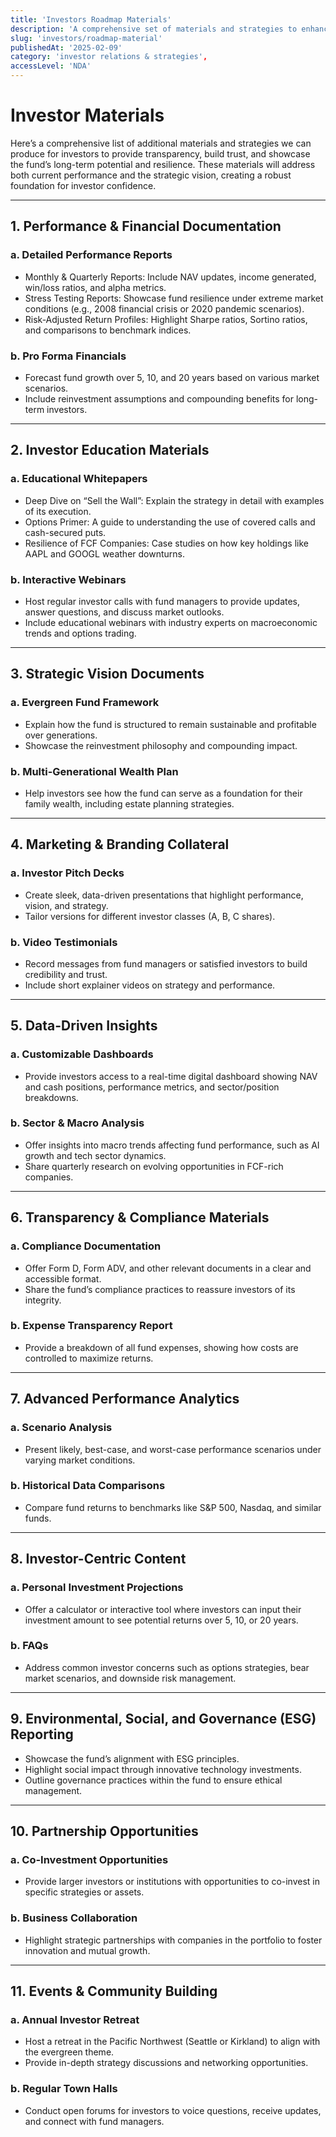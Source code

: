 ```yaml
---
title: 'Investors Roadmap Materials'
description: 'A comprehensive set of materials and strategies to enhance transparency, build trust, and showcase the fund’s long-term potential.'
slug: 'investors/roadmap-material'
publishedAt: '2025-02-09'
category: 'investor relations & strategies',
accessLevel: 'NDA'
---
```


# Investor Materials

Here’s a comprehensive list of additional materials and strategies we can produce for investors to provide transparency, build trust, and showcase the fund’s long-term potential and resilience. These materials will address both current performance and the strategic vision, creating a robust foundation for investor confidence.

---

## 1. Performance & Financial Documentation

### a. Detailed Performance Reports

- Monthly & Quarterly Reports: Include NAV updates, income generated, win/loss ratios, and alpha metrics.
- Stress Testing Reports: Showcase fund resilience under extreme market conditions (e.g., 2008 financial crisis or 2020 pandemic scenarios).
- Risk-Adjusted Return Profiles: Highlight Sharpe ratios, Sortino ratios, and comparisons to benchmark indices.

### b. Pro Forma Financials

- Forecast fund growth over 5, 10, and 20 years based on various market scenarios.
- Include reinvestment assumptions and compounding benefits for long-term investors.

---

## 2. Investor Education Materials

### a. Educational Whitepapers

- Deep Dive on “Sell the Wall”: Explain the strategy in detail with examples of its execution.
- Options Primer: A guide to understanding the use of covered calls and cash-secured puts.
- Resilience of FCF Companies: Case studies on how key holdings like AAPL and GOOGL weather downturns.

### b. Interactive Webinars

- Host regular investor calls with fund managers to provide updates, answer questions, and discuss market outlooks.
- Include educational webinars with industry experts on macroeconomic trends and options trading.

---

## 3. Strategic Vision Documents

### a. Evergreen Fund Framework

- Explain how the fund is structured to remain sustainable and profitable over generations.
- Showcase the reinvestment philosophy and compounding impact.

### b. Multi-Generational Wealth Plan

- Help investors see how the fund can serve as a foundation for their family wealth, including estate planning strategies.

---

## 4. Marketing & Branding Collateral

### a. Investor Pitch Decks

- Create sleek, data-driven presentations that highlight performance, vision, and strategy.
- Tailor versions for different investor classes (A, B, C shares).

### b. Video Testimonials

- Record messages from fund managers or satisfied investors to build credibility and trust.
- Include short explainer videos on strategy and performance.

---

## 5. Data-Driven Insights

### a. Customizable Dashboards

- Provide investors access to a real-time digital dashboard showing NAV and cash positions, performance metrics, and sector/position breakdowns.

### b. Sector & Macro Analysis

- Offer insights into macro trends affecting fund performance, such as AI growth and tech sector dynamics.
- Share quarterly research on evolving opportunities in FCF-rich companies.

---

## 6. Transparency & Compliance Materials

### a. Compliance Documentation

- Offer Form D, Form ADV, and other relevant documents in a clear and accessible format.
- Share the fund’s compliance practices to reassure investors of its integrity.

### b. Expense Transparency Report

- Provide a breakdown of all fund expenses, showing how costs are controlled to maximize returns.

---

## 7. Advanced Performance Analytics

### a. Scenario Analysis

- Present likely, best-case, and worst-case performance scenarios under varying market conditions.

### b. Historical Data Comparisons

- Compare fund returns to benchmarks like S&P 500, Nasdaq, and similar funds.

---

## 8. Investor-Centric Content

### a. Personal Investment Projections

- Offer a calculator or interactive tool where investors can input their investment amount to see potential returns over 5, 10, or 20 years.

### b. FAQs

- Address common investor concerns such as options strategies, bear market scenarios, and downside risk management.

---

## 9. Environmental, Social, and Governance (ESG) Reporting

- Showcase the fund’s alignment with ESG principles.
- Highlight social impact through innovative technology investments.
- Outline governance practices within the fund to ensure ethical management.

---

## 10. Partnership Opportunities

### a. Co-Investment Opportunities

- Provide larger investors or institutions with opportunities to co-invest in specific strategies or assets.

### b. Business Collaboration

- Highlight strategic partnerships with companies in the portfolio to foster innovation and mutual growth.

---

## 11. Events & Community Building

### a. Annual Investor Retreat

- Host a retreat in the Pacific Northwest (Seattle or Kirkland) to align with the evergreen theme.
- Provide in-depth strategy discussions and networking opportunities.

### b. Regular Town Halls

- Conduct open forums for investors to voice questions, receive updates, and connect with fund managers.